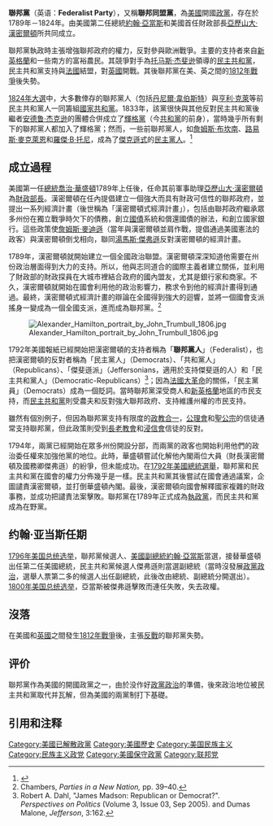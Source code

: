 {{noteTA
|1=zh:佐治;zh-hans:乔治;zh-hk:佐治;zh-sg:乔治;zh-tw:喬治;zh-cn:乔治
}}
{{Infobox Political party
|party name         = Federalist Party
|party articletitle = Federalist Party
|colorcode          = {{Party meta/color/聯邦黨 (美國)}}
|logo               = Federalist_Cockade.svg
|leader             = [[亚历山大·汉密尔顿|亚历山大·汉密尔顿]]<br>[[约翰·杰伊|约翰·杰伊]]<br>[[约翰·亚当斯|约翰·亚当斯]]<ref>Viereck, Peter (1956, 2006) ''Conservative Thinkers from J''. New Brunswick, NJ: Transaction Publishers, pp. 87-95.</ref><br>[[查尔斯·科特斯沃斯·平克尼|查尔斯·科特斯沃斯·平克尼]]<br>[[德威特·克林顿|德威特·克林顿]]<br>{{link-en|鲁弗斯·金|Rufus King}}
|foundation         = {{Start date|1789}}
|dissolution        = {{End date|1824}}
|ideology           = {{nowrap|[[美国学派|汉密尔顿主义]]<br>[[联邦主义|联邦主义]]<br>[[古典保守主义|古典保守主义]]<br>[[中央集权|中央集权主义]]<ref>为了有强大的[[中央政府|中央政府]]，联邦党人支持[[联邦政府|联邦政府]]。</ref><br>[[現代化理論|現代化理論]]<ref>{{Cite web|url=http://politics.ntu.edu.tw/psr/?post_type=chinese&p=1936|title=現代化理論 vs.政權穩定論：中國大陸民主發展的前景 « 國立臺灣大學政治科學論叢|accessdate=2018-07-12|last=psr_manager|work=politics.ntu.edu.tw|archive-date=2018-07-12|archive-url=https://web.archive.org/web/20180712092247/http://politics.ntu.edu.tw/psr/?post_type=chinese&p=1936|dead-url=no}}</ref><br>[[货币主义|货币主义]]<ref>{{cite web|url=http://www.diffen.com/difference/Anti-Federalist_vs_Federalist|title=Anti-Federalist vs. Federalist|publisher=Diffen|accessdate=2016-04-13|archive-date=2019-01-07|archive-url=https://web.archive.org/web/20190107005432/https://www.diffen.com/difference/Anti-Federalist_vs_Federalist|dead-url=no}}</ref>}}<br>[[民族主義|民族主義]]<br>[[重商主義|重商主義]]
|position           = [[右派|右翼]]<ref>{{cite book|url=https://books.google.com/books?id=-bgaAQAAIAAJ|title=Liberalism Vs. Conservatism; Liberty Vs. Authority|first=C. William|last=Hushaw|publisher=W. C. Brown Book Company|location=Dubuque, IA|date=1964|pages=32|access-date=2020-11-12|archive-date=2020-11-29|archive-url=https://web.archive.org/web/20201129020403/https://books.google.com/books?id=-bgaAQAAIAAJ|dead-url=no}}</ref><ref>{{cite book|first1=Allan|last1=Ornstein|title=Class Counts: Education, Inequality, and the Shrinking Middle Class|url=https://books.google.com/books?id=8f8eAAAAQBAJ&pg=PA56|publisher=Rowman & Littlefield Publishers|date=9 March 2007|isbn=9780742573727|via=Google Books|access-date=2020-11-12|archive-date=2020-08-01|archive-url=https://web.archive.org/web/20200801123509/https://books.google.com/books?id=8f8eAAAAQBAJ&pg=PA56|dead-url=no}}</ref><ref>{{cite book|url=https://books.google.com/books?id=MXcCdlmwwecC&q=democratic+wing%2C+on+the+left|title=A Magnificent Catastrophe: The Tumultuous Election of 1800, America's First Presidential Campaign|last=Larson|first=Edward J.|author-link=Edward J. Larson|year=2007|page=21|isbn=9780743293174|quote=The divisions between Adams and Jefferson were exasperated by the more extreme views expressed by some of their partisans, particularly the High Federalists led by Hamilton on what was becoming known as the political right, and the democratic wing of the Republican Party on the left, associated with New York Governor George Clinton and Pennsylvania legislator Albert Gallatin, among others.|access-date=2020-11-12|archive-date=2021-03-10|archive-url=https://web.archive.org/web/20210310081005/https://books.google.com/books?id=MXcCdlmwwecC&q=democratic+wing%2C+on+the+left|dead-url=no}}</ref>
|colors             = [[白色|白色]]和[[黑色|黑色]]
|international      = 無
|successor          = [[国家共和党|国家共和党]]
|country            = 美國
}}
'''聯邦黨'''（英语：'''Federalist Party'''），又稱'''聯邦同盟黨'''，為[[美國|美國]]開國[[美國政黨|政黨]]，存在於1789年－1824年。由美國第二任總統[[約翰·亞當斯|約翰·亞當斯]]和美國首任財政部長[[亞歷山大·漢密爾頓|亞歷山大·漢密爾頓]]所共同成立。

聯邦黨執政時主張增強聯邦政府的權力，反對參與歐洲戰爭。主要的支持者來自[[新英格蘭|新英格蘭]]和一些南方的富裕農民。其競爭對手為[[托马斯·杰斐逊|托马斯·杰斐逊]]領導的[[民主共和黨|民主共和黨]]，民主共和黨支持與[[法國|法國]]結盟，對[[英國|英國]]開戰。其後聯邦黨在美、英之間的[[1812年戰爭|1812年戰爭]]後失勢。

[[1824年美國總統選舉|1824年大選]]中，大多數倖存的聯邦黨人（包括[[丹尼爾·韋伯斯特|丹尼爾·韋伯斯特]]）與[[亨利·克萊|亨利·克萊]]等前民主共和黨人一同籌組[[國家共和黨|國家共和黨]]。1833年，該黨很快與其他反對民主共和黨後繼者[[安德鲁·杰克逊|安德鲁·杰克逊]]的團體合併成立了[[輝格黨_(美國)|輝格黨]]（今[[共和黨_(美國)|共和黨]]的前身），當時幾乎所有剩下的聯邦黨人都加入了輝格黨；然而，一些前聯邦黨人，如[[詹姆斯·布坎南|詹姆斯·布坎南]]、[[路易斯·麥克萊恩|路易斯·麥克萊恩]]和[[羅傑·B·托尼|羅傑·B·托尼]]，成為了[[傑克遜民主|傑克遜式]]的[[民主黨_(美國)|民主黨人]]。<ref>{{cite book |author=Lynn Parsons|title=The Birth of Modern Politics : Andrew Jackson, John Quincy Adams, and the Election of 1828: Andrew Jackson, John Quincy Adams, and the Election of 1828|url=https://archive.org/details/birthofmodernpol00lynn|url-access=registration|year=2009|publisher=Oxford University Press|page=[https://archive.org/details/birthofmodernpol00lynn/page/164 164]|isbn=9780199718504}}</ref>

== 成立過程 ==
美國第一任[[美國總統|總統]][[喬治·華盛頓|喬治·華盛頓]]1789年上任後，任命其前軍事助理[[亞歷山大·漢密爾頓|亞歷山大·漢密爾頓]]為[[美國財政部長|財政部長]]。漢密爾頓在任內提倡建立一個強大而具有財政可信性的聯邦政府，並提出一系列經濟計畫（後世稱為「漢密爾頓式經濟計畫」），包括由聯邦政府繼承眾多州份在獨立戰爭時欠下的債務，創立[[國債|國債]]系統和償還國債的辦法，和創立國家銀行。這些政策使[[詹姆斯·麥迪遜|詹姆斯·麥迪遜]]（當年與漢密爾頓並肩作戰，提倡通過美國憲法的政客）與漢密爾頓倒戈相向，聯同[[托馬斯·傑斐遜|湯馬斯·傑弗遜]]反對漢密爾頓的經濟計畫。

1789年，漢密爾頓就開始建立一個全國政治聯盟。漢密爾頓深深知道他需要在州份政治層面得到大力的支持。所以，他與志同道合的國際主義者建立關係，並利用了財政部的財政探員在大城市裡結合政府的國內盟友，尤其是銀行家和商家。不久，漢密爾頓就開始在國會利用他的政治影響力，務求令到他的經濟計畫得到通過。最終，漢密爾頓式經濟計畫的辯論在全國得到強大的迴響，並將一個國會支派搖身一變成為一個全國支派，進而成為聯邦黨。<ref>Chambers, ''Parties in a New Nation,'' pp. 39–40.</ref>

[[File:Alexander_Hamilton_portrait_by_John_Trumbull_1806.jpg|thumb]]

1792年美國報紙已經開始把漢密爾頓的支持者稱為「'''聯邦黨人'''」（Federalist），也把漢密爾頓的反對者稱為「民主黨人」（Democrats）、「共和黨人」（Republicans）、「傑斐遜派」（Jeffersonians，適用於支持傑斐遜的人）和「民主共和黨人」（Democratic-Republicans）<ref>Robert A. Dahl, "James Madson: Republican or Democrat?". ''Perspectives on Politics'' (Volume 3, Issue 03, Sep 2005).  and Dumas Malone, ''Jefferson'', 3:162.</ref>；因為[[法國大革命|法國大革命]]的關係，「民主黨員」（Democrats）成為一個貶詞。當時聯邦黨深受商人和[[新英格蘭|新英格蘭]]地區的市民支持，而[[民主共和黨|民主共和黨]]則受農夫和反對強大聯邦政府、支持維護州權的市民支持。

雖然有個別例子，但因為聯邦黨支持有限度的[[政教合一|政教合一]]，[[公理會|公理會]]和[[聖公宗|聖公宗]]的信徒通常支持聯邦黨，但此政策則受到[[長老教會|長老教會]]和[[浸信會|浸信會]]信徒的反對。

1794年，兩黨已經開始在眾多州份開設分部，而兩黨的政客也開始利用他們的政治委任權來加強他黨的地位。此時，華盛頓嘗試化解他內閣兩位大員（財長漢密爾頓及國務卿傑弗遜）的紛爭，但未能成功。在[[1792年美國總統選舉|1792年美國總統選舉]]，聯邦黨和民主共和黨在國會的權力分佈幾乎是一樣。民主共和黨其後嘗試在國會通過議案，企圖譴責漢密爾頓，並打倒華盛頓內閣。最後，漢密爾頓向國會解釋國家複雜的財政事務，並成功把譴責法案擊敗。聯邦黨在1789年正式成為[[執政黨|執政黨]]，而民主共和黨成為在野黨。

== 约翰·亚当斯任期 ==
[[1796年美国总统选举|1796年美国总统选举]]，聯邦黨候選人、[[美國副總統|美國副總統]][[約翰·亞當斯|約翰·亞當斯]]當選，接替華盛頓出任第二任美國總統，民主共和黨候選人傑弗遜則當選副總統（當時沒發展[[政黨政治|政黨政治]]，選舉人票第二多的候選人出任副總統，此後改由總統、副總統分開選出）。[[1800年美国总统选举|1800年美国总统选举]]，亞當斯被傑弗遜擊敗而連任失敗，失去政權。

== 沒落 ==
在美國和[[英國|英國]]之間發生[[1812年戰爭|1812年戰爭]]後，主張[[哈特福會議|反戰]]的聯邦黨失勢。

== 评价 ==
聯邦黨作為美國的開國政黨之一，由於没作好[[政黨政治|政黨政治]]的準備，後來政治地位被民主共和黨取代并瓦解，但為美國的兩黨制打下基礎。

== 引用和注释 ==
{{reflist}}

{{美国政党}}
{{Authority control}}

[[Category:美國已解散政黨|Category:美國已解散政黨]]
[[Category:美國歷史|Category:美國歷史]]
[[Category:美国民族主义|Category:美国民族主义]]
[[Category:民族主义政党|Category:民族主义政党]]
[[Category:美國保守政黨|Category:美國保守政黨]]
[[Category:联邦党|Category:联邦党]]